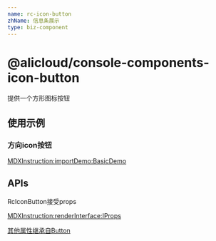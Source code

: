 ```yaml
---
name: rc-icon-button
zhName: 信息条展示
type: biz-component
---
```


# @alicloud/console-components-icon-button

提供一个方形图标按钮

## 使用示例

### 方向icon按钮

[MDXInstruction:importDemo:BasicDemo](./stories/basic.tsx)

## APIs

RcIconButton接受props

[MDXInstruction:renderInterface:IProps](./api-json/api.json)

[其他属性继承自Button](https://aliyun.github.io/alibabacloud-console-components/base-components/button)

